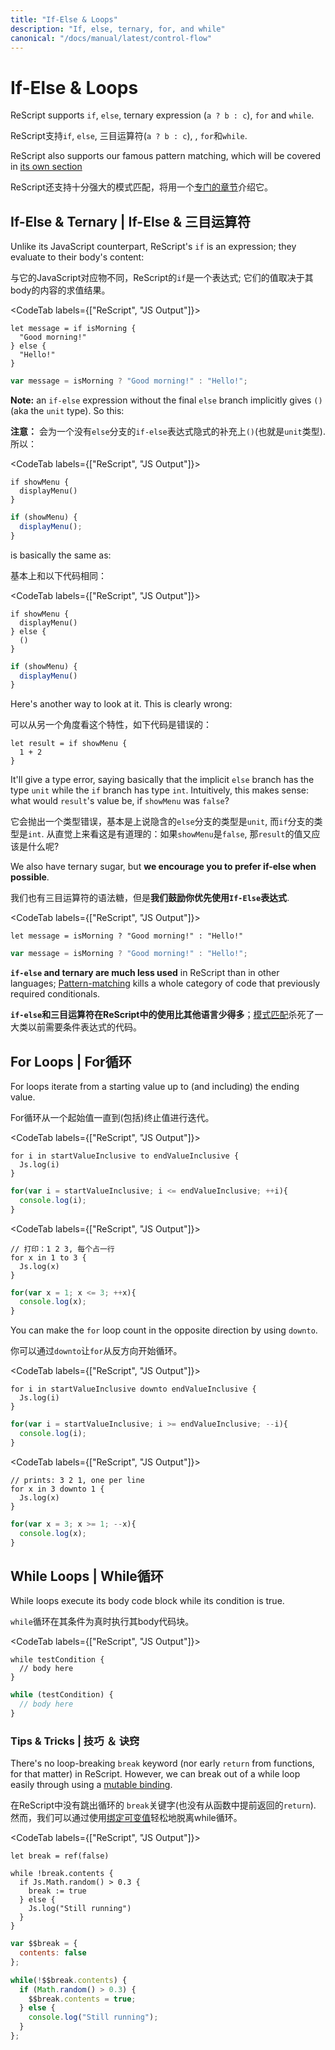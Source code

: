 ```yaml
---
title: "If-Else & Loops"
description: "If, else, ternary, for, and while"
canonical: "/docs/manual/latest/control-flow"
---
```


# If-Else & Loops

ReScript supports `if`, `else`, ternary expression (`a ? b : c`), `for` and `while`.

ReScript支持`if`, `else`, 三目运算符(`a ? b : c`), , `for`和`while`.

ReScript also supports our famous pattern matching, which will be covered in [its own section](pattern-matching-destructuring.md)

ReScript还支持十分强大的模式匹配，将用一个[专门的章节](pattern-matching-destructuring.md)介绍它。

## If-Else & Ternary | If-Else & 三目运算符

Unlike its JavaScript counterpart, ReScript's `if` is an expression; they evaluate to their body's content:

与它的JavaScript对应物不同，ReScript的`if`是一个表达式; 它们的值取决于其body的内容的求值结果。

<CodeTab labels={["ReScript", "JS Output"]}>

```res
let message = if isMorning {
  "Good morning!"
} else {
  "Hello!"
}
```
```js
var message = isMorning ? "Good morning!" : "Hello!";
```

</CodeTab>

**Note:** an `if-else` expression without the final `else` branch implicitly gives `()` (aka the `unit` type). So this:

**注意：** 会为一个没有`else`分支的`if-else`表达式隐式的补充上`()`(也就是`unit`类型). 所以：

<CodeTab labels={["ReScript", "JS Output"]}>

```res
if showMenu {
  displayMenu()
}
```
```js
if (showMenu) {
  displayMenu();
}
```

</CodeTab>

is basically the same as:

基本上和以下代码相同：

<CodeTab labels={["ReScript", "JS Output"]}>

```res
if showMenu {
  displayMenu()
} else {
  ()
}
```
```js
if (showMenu) {
  displayMenu()
}
```

</CodeTab>

Here's another way to look at it. This is clearly wrong:

可以从另一个角度看这个特性，如下代码是错误的：

```res
let result = if showMenu {
  1 + 2
}
```

It'll give a type error, saying basically that the implicit `else` branch has the type `unit` while the `if` branch has type `int`. Intuitively, this makes sense: what would `result`'s value be, if `showMenu` was `false`?

它会抛出一个类型错误，基本是上说隐含的`else`分支的类型是`unit`, 而`if`分支的类型是`int`. 从直觉上来看这是有道理的：如果`showMenu`是`false`, 那`result`的值又应该是什么呢?

We also have ternary sugar, but **we encourage you to prefer if-else when possible**.

我们也有三目运算符的语法糖，但是**我们鼓励你优先使用`If-Else`表达式**.

<CodeTab labels={["ReScript", "JS Output"]}>

```res
let message = isMorning ? "Good morning!" : "Hello!"
```
```js
var message = isMorning ? "Good morning!" : "Hello!";
```

</CodeTab>

**`if-else` and ternary are much less used** in ReScript than in other languages; [Pattern-matching](pattern-matching-destructuring.md) kills a whole category of code that previously required conditionals.

**`if-else`和三目运算符在ReScript中的使用比其他语言少得多**；[模式匹配](pattern-matching-destructuring.md)杀死了一大类以前需要条件表达式的代码。

## For Loops | For循环

For loops iterate from a starting value up to (and including) the ending value.

For循环从一个起始值一直到(包括)终止值进行迭代。


<CodeTab labels={["ReScript", "JS Output"]}>

```res
for i in startValueInclusive to endValueInclusive {
  Js.log(i)
}
```
```js
for(var i = startValueInclusive; i <= endValueInclusive; ++i){
  console.log(i);
}
```

</CodeTab>

<CodeTab labels={["ReScript", "JS Output"]}>

```res example
// 打印：1 2 3, 每个占一行
for x in 1 to 3 {
  Js.log(x)
}
```
```js
for(var x = 1; x <= 3; ++x){
  console.log(x);
}
```

</CodeTab>

You can make the `for` loop count in the opposite direction by using `downto`.

你可以通过`downto`让`for`从反方向开始循环。

<CodeTab labels={["ReScript", "JS Output"]}>

```res
for i in startValueInclusive downto endValueInclusive {
  Js.log(i)
}
```
```js
for(var i = startValueInclusive; i >= endValueInclusive; --i){
  console.log(i);
}
```

</CodeTab>

<CodeTab labels={["ReScript", "JS Output"]}>

```res example
// prints: 3 2 1, one per line
for x in 3 downto 1 {
  Js.log(x)
}
```
```js
for(var x = 3; x >= 1; --x){
  console.log(x);
}
```

</CodeTab>

## While Loops | While循环

While loops execute its body code block while its condition is true.

`while`循环在其条件为真时执行其body代码块。

<CodeTab labels={["ReScript", "JS Output"]}>

```res
while testCondition {
  // body here
}
```
```js
while (testCondition) {
  // body here
}
```

</CodeTab>

### Tips & Tricks | 技巧 ＆ 诀窍

There's no loop-breaking `break` keyword (nor early `return` from functions, for that matter) in ReScript. However, we can break out of a while loop easily through using a [mutable binding](mutation.md).

在ReScript中没有跳出循环的 `break`关键字(也没有从函数中提前返回的`return`). 然而，我们可以通过使用[绑定可变值](mutation.md)轻松地脱离while循环。

<CodeTab labels={["ReScript", "JS Output"]}>

```res example
let break = ref(false)

while !break.contents {
  if Js.Math.random() > 0.3 {
    break := true
  } else {
    Js.log("Still running")
  }
}
```
```js
var $$break = {
  contents: false
};

while(!$$break.contents) {
  if (Math.random() > 0.3) {
    $$break.contents = true;
  } else {
    console.log("Still running");
  }
};
```

</CodeTab>
